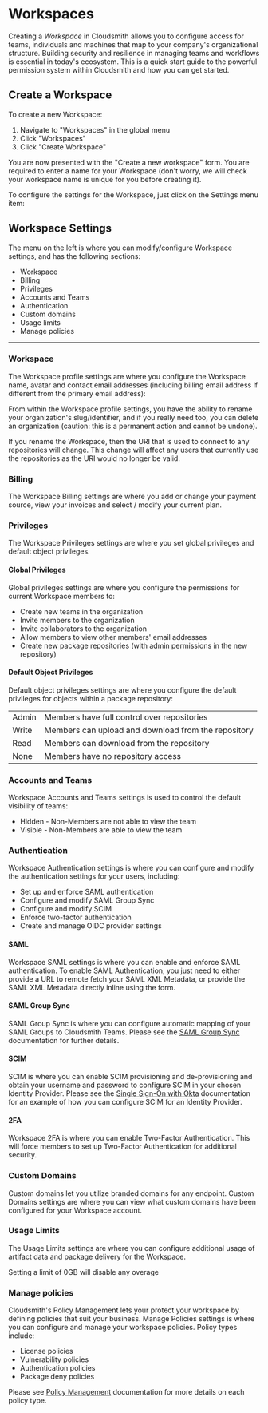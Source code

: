 
# Workspaces

Creating a _Workspace_  in Cloudsmith allows you to configure access for teams, individuals and machines that map to your company's organizational structure. Building security and resilience in managing teams and workflows is essential in today's ecosystem. This is a quick start guide to the powerful permission system within Cloudsmith and how you can get started. 

## Create a Workspace

To create a new Workspace:

1. Navigate to "Workspaces" in the global menu
2. Click "Workspaces"
3. Click "Create Workspace"

<BlockImage src={img_create_new_workspace} alt="Create a new Workspace"></BlockImage>

<BlockImage src={img_create_workspace_button} alt=""></BlockImage>

You are now presented with the "Create a new workspace" form. You are required to enter a name for your Workspace (don't worry, we will check your workspace name is unique for you before creating it). 

<BlockImage src={img_create_a_new_workspace_form} alt=""></BlockImage>

To configure the settings for the Workspace, just click on the Settings menu item:

<BlockImage src={img_settings_workspaces} alt=""></BlockImage>

## Workspace Settings

The menu on the left is where you can modify/configure Workspace settings, and has the following sections:

- Workspace
- Billing
- Privileges
- Accounts and Teams
- Authentication
- Custom domains
- Usage limits
- Manage policies

***

### Workspace

The Workspace profile settings are where you configure the Workspace name, avatar and contact email addresses (including billing email address if different from the primary email address): 

<BlockImage src={img_workspace_profile} alt=""></BlockImage>

From within the Workspace profile settings, you have the ability to rename your organization's slug/identifier, and if you really need too, you can delete an organization (caution: this is a permanent action and cannot be undone). 

<Note variant="warning">
  If you rename the Workspace, then the URI that is used to connect to any repositories will change.  This change will affect any users that currently use the repositories as the URI would no longer be valid.
</Note>

### Billing

The Workspace Billing settings are where you add or change your payment source, view your invoices and select / modify your current plan. 

<BlockImage src={img_billing_settings} alt=""></BlockImage>

### Privileges

The Workspace Privileges settings are where you set global privileges and default object privileges. 

#### Global Privileges

Global privileges settings are where you configure the permissions for current Workspace members to: 

- Create new teams in the organization
- Invite members to the organization
- Invite collaborators to the organization
- Allow members to view other members' email addresses 
- Create new package repositories (with admin permissions in the new repository)

<BlockImage src={img_global_privileges} alt=""></BlockImage>

#### Default Object Privileges

Default object privileges settings are where you configure the default privileges for objects within a package repository:

<BlockImage src={img_object_privileges} alt=""></BlockImage>

|       |                                                     |
| :---- | :-------------------------------------------------- |
| Admin | Members have full control over repositories         |
| Write | Members can upload and download from the repository |
| Read  | Members can download from the repository            |
| None  | Members have no repository access                   |

### Accounts and Teams

Workspace Accounts and Teams settings is used to control the default visibility of teams:

<BlockImage src={img_teams} alt=""></BlockImage>

- Hidden - Non-Members are not able to view the team
- Visible - Non-Members are able to view the team

### Authentication

Workspace Authentication settings is where you can configure and modify the authentication settings for your users, including:

- Set up and enforce SAML authentication
- Configure and modify SAML Group Sync
- Configure and modify SCIM
- Enforce two-factor authentication
- Create and manage OIDC provider settings 

<BlockImage src={img_auth_settings} alt=""></BlockImage>

#### SAML

Workspace SAML settings is where you can enable and enforce SAML authentication. To enable SAML Authentication, you just need to either provide a URL to remote fetch your SAML XML Metadata, or provide the SAML XML Metadata directly inline using the form.

<BlockImage src={img_saml} alt=""></BlockImage>

#### SAML Group Sync

SAML Group Sync is where you can configure automatic mapping of your SAML Groups to Cloudsmith Teams. Please see the [SAML Group Sync](/access-control/single-sign-on#saml-group-sync)  documentation for further details.

<BlockImage src={img_saml_group_sync} alt=""></BlockImage>

#### SCIM

SCIM is where you can enable SCIM provisioning and de-provisioning and obtain your username and password to configure SCIM in your chosen Identity Provider. Please see the [Single Sign-On with Okta](/access-control/single-sign-on-with-okta) documentation for an example of how you can configure SCIM for an Identity Provider.

<BlockImage src={img_scim} alt=""></BlockImage>

#### 2FA

Workspace 2FA is where you can enable Two-Factor Authentication.  This will force members to set up Two-Factor Authentication for additional security. 

### Custom Domains

Custom domains let you utilize branded domains for any endpoint. Custom Domains settings are where you can view what custom domains have been configured for your Workspace account. 

<BlockImage src={img_custom_domains} alt=""></BlockImage>

### Usage Limits

The Usage Limits settings are where you can configure additional usage of artifact data and package delivery for the Workspace. 

<BlockImage src={img_usage_limits} alt=""></BlockImage>

<Note variant="note">
  Setting a limit of 0GB will disable any overage
</Note>

### Manage policies

Cloudsmith's Policy Management lets your protect your workspace by defining policies that suit your business. Manage Policies settings is where you can configure and manage your workspace policies. Policy types include:

- License policies
- Vulnerability policies
- Authentication policies
- Package deny policies 

Please see [Policy Management](/policy-management/policy-management) documentation for more details on each policy type.
